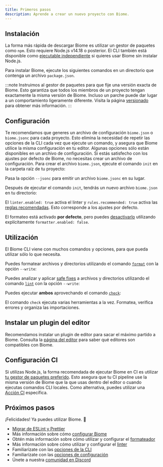 ```yaml
---
title: Primeros pasos
description: Aprende a crear un nuevo proyecto con Biome.
---
```



## Instalación

La forma más rápida de descargar Biome es utilizar un gestor de paquetes como `npm`.
Esto requiere Node.js v14.18 o posterior.
El CLI también está disponible como [ejecutable independiente](/es/guides/manual-installation) si quieres usar Biome sin instalar Node.js.

Para instalar Biome, ejecute los siguientes comandos en un directorio que contenga un archivo `package.json`.

<PackageManagerCommand
  npm="install --save-dev --save-exact @biomejs/biome"
  pnpm="add --save-dev --save-exact @biomejs/biome"
  yarn="add --dev --exact @biomejs/biome"
  bun="add --dev --exact @biomejs/biome"
  deno="add --dev npm:@biomejs/biome"
/>

:::note
Instruimos al gestor de paquetes para que fije una versión exacta de Biome.
Esto garantiza que todos los miembros de un proyecto tengan exactamente la misma versión de Biome.
Incluso un parche puede dar lugar a un comportamiento ligeramente diferente.
Visita la página [versionado](/es/internals/versioning/) para obtener más información.
:::

## Configuración

Te recomendamos que generes un archivo de configuración `biome.json` o `biome.jsonc` para cada proyecto.
Esto elimina la necesidad de repetir las opciones de la CLI cada vez que ejecute un comando,
y asegura que Biome utilice la misma configuración en tu editor.
Algunas opciones sólo están disponibles en un archivo de configuración.
Si estás satisfecho con los ajustes por defecto de Biome, no necesitas crear un archivo de configuración.
Para crear el archivo `biome.json`, ejecute el comando `init` en la carpeta raíz de tu proyecto:

<PackageManagerBiomeCommand command="init" />

Pasa la opción `--jsonc` para emitir un archivo `biome.jsonc` en su lugar.

Después de ejecutar el comando `init`, tendrás un nuevo archivo `biome.json` en tu directorio:

<DefaultConfiguration />

El `linter.enabled: true` activa el linter y `rules.recommended: true` activa las [reglas recomendadas](/linter/rules/).
Esto corresponde a los ajustes por defecto.

El formateo está activado **por defecto**, pero puedes [desactivarlo](/reference/configuration/#formatterenabled) utilizando explícitamente `formatter.enabled: false`.

## Utilización

El Biome CLI viene con muchos comandos y opciones, para que pueda utilizar sólo lo que necesita.

Puedes formatear archivos y directorios utilizando el comando [`format`](/reference/cli#biome-format) con la opción `--write`:

<PackageManagerBiomeCommand command="format --write <files>" />

Puedes analizar y aplicar [safe fixes](/linter#safe-fixes) a archivos y directorios utilizando el comando [`lint`](/reference/cli#biome-lint) con la opción `--write`:

<PackageManagerBiomeCommand command="lint --write <files>" />

Puedes ejecutar **ambos** aprovechando el comando [`check`](/reference/cli#biome-check):

<PackageManagerBiomeCommand command="check --write <files>" />

El comando `check` ejecuta varias herramientas a la vez.
Formatea, verifica errores y organiza las importaciones.

## Instalar un plugin del editor

Recomendamos instalar un plugin de editor para sacar el máximo partido a Biome.
Consulta la [página del editor](/es/guides/editors/first-party-extensions) para saber qué editores son compatibles con Biome.

## Configuración CI

Si utilizas Node.js, la forma recomendada de ejecutar Biome en CI es utilizar [tu gestor de paquetes preferido](/es/guides/getting-started#instalación).
Esto asegura que tu CI pipeline use la misma versión de Biome que la que usas dentro del editor o cuando ejecutas comandos CLI locales.
Como alternativa, puedes utilizar una [Acción CI](/es/recipes/continuous-integration) específica.

## Próximos pasos

¡Felicidades! Ya puedes utilizar Biome. 🥳

- [Migrar de ESLint y Prettier](/es/guides/migrate-eslint-prettier)
- Más información sobre cómo [configurar Biome](/es/guides/configure-biome)
- Obtén más información sobre cómo utilizar y configurar el [formateador](/es/formatter)
- Más información sobre cómo utilizar y configurar el [linter](/linter)
- Familiarízate con las [opciones de la CLI](/reference/cli)
- Familiarízate con las [opciones de configuración](/reference/configuration)
- Únete a nuestra [comunidad en Discord](https://biomejs.dev/chat)
